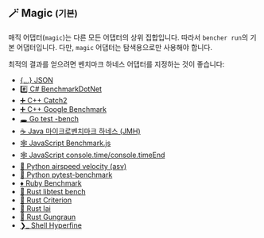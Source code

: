 ## 🪄 Magic <small>(기본)</small>

매직 어댑터(`magic`)는 다른 모든 어댑터의 상위 집합입니다.
따라서 `bencher run`의 기본 어댑터입니다.
다만, `magic` 어댑터는 탐색용으로만 사용해야 합니다.

최적의 결과를 얻으려면 벤치마크 하네스 어댑터를 지정하는 것이 좋습니다:

- [\{...\} JSON](#-json)
- [#️⃣ C# BenchmarkDotNet](#%EF%B8%8F%E2%83%A3-c-dotnet)
- [➕ C++ Catch2](#-c-catch2)
- [➕ C++ Google Benchmark](#-c-google)
- [🕳 Go test -bench](#-go-bench)
- [☕️ Java 마이크로벤치마크 하네스 (JMH)](#%EF%B8%8F-java-jmh)
- [🕸 JavaScript Benchmark.js](#-javascript-benchmark)
- [🕸 JavaScript console.time/console.timeEnd](#-javascript-time)
- [🐍 Python airspeed velocity (asv)](#-python-asv)
- [🐍 Python pytest-benchmark](#-python-pytest)
- [♦️ Ruby Benchmark](#%EF%B8%8F-ruby-benchmark)
- [🦀 Rust libtest bench](#-rust-bench)
- [🦀 Rust Criterion](#-rust-criterion)
- [🦀 Rust Iai](#-rust-iai)
- [🦀 Rust Gungraun](#-rust-gungraun)
- [❯_ Shell Hyperfine](#_%EF%B8%8F-shell-hyperfine)
